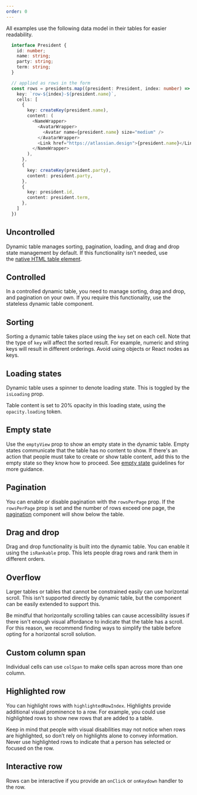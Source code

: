 ```yaml
---
order: 0
---
```



<SectionMessage>
	All examples use the following data model in their tables for easier readability.
</SectionMessage>

```ts
  interface President {
    id: number;
    name: string;
    party: string;
    term: string;
  }

  // applied as rows in the form
  const rows = presidents.map((president: President, index: number) => ({
    key: `row-${index}-${president.name}`,
    cells: [
      {
        key: createKey(president.name),
        content: (
          <NameWrapper>
            <AvatarWrapper>
              <Avatar name={president.name} size="medium" />
            </AvatarWrapper>
            <Link href="https://atlassian.design">{president.name}</Link>
          </NameWrapper>
        ),
      },
      {
        key: createKey(president.party),
        content: president.party,
      },
      {
        key: president.id,
        content: president.term,
      },
    ]
  })
```

## Uncontrolled

Dynamic table manages sorting, pagination, loading, and drag and drop state management by default.
If this functionality isn't needed, use
the [native HTML table element](/components/css-reset/examples#tables).

<Example Component={Uncontrolled} packageName="@atlaskit/dynamic-table" />

## Controlled

In a controlled dynamic table, you need to manage sorting, drag and drop, and pagination on your
own. If you require this functionality, use the stateless dynamic table component.

<Example Component={Controlled} packageName="@atlaskit/dynamic-table" />

## Sorting

Sorting a dynamic table takes place using the `key` set on each cell. Note that the type of `key`
will affect the sorted result. For example, numeric and string keys will result in different
orderings. Avoid using objects or React nodes as keys.

<Example Component={Sorting} packageName="@atlaskit/dynamic-table" />

## Loading states

Dynamic table uses a spinner to denote loading state. This is toggled by the `isLoading` prop.

Table content is set to 20% opacity in this loading state, using the `opacity.loading` token.

<Example Component={LoadingStateFewRows} packageName="@atlaskit/dynamic-table" />

## Empty state

Use the `emptyView` prop to show an empty state in the dynamic table. Empty states communicate that
the table has no content to show. If there's an action that people must take to create or show table
content, add this to the empty state so they know how to proceed. See
[empty state](/components/empty-state/examples) guidelines for more guidance.

<Example Component={EmptyView} packageName="@atlaskit/dynamic-table" />

## Pagination

You can enable or disable pagination with the `rowsPerPage` prop. If the `rowsPerPage` prop is set
and the number of rows exceed one page, the [pagination](/components/pagination/examples) component
will show below the table.

<Example Component={Pagination} packageName="@atlaskit/dynamic-table" />

## Drag and drop

Drag and drop functionality is built into the dynamic table. You can enable it using the
`isRankable` prop. This lets people drag rows and rank them in different orders.

<Example Component={PaginationDragAndDrop} packageName="@atlaskit/dynamic-table" />

## Overflow

Larger tables or tables that cannot be constrained easily can use horizontal scroll. This isn't
supported directly by dynamic table, but the component can be easily extended to support this.

Be mindful that horizontally scrolling tables can cause accessibility issues if there isn't enough
visual affordance to indicate that the table has a scroll. For this reason, we recommend finding
ways to simplify the table before opting for a horizontal scroll solution.

<Example Component={Overflow} packageName="@atlaskit/dynamic-table" />

## Custom column span

Individual cells can use `colSpan` to make cells span across more than one column.

<Example Component={ColSpan} packageName="@atlaskit/dynamic-table" />

## Highlighted row

You can highlight rows with `highlightedRowIndex`. Highlights provide additional visual prominence
to a row. For example, you could use highlighted rows to show new rows that are added to a table.

Keep in mind that people with visual disabilities may not notice when rows are highlighted, so don’t
rely on highlights alone to convey information. Never use highlighted rows to indicate that a person
has selected or focused on the row.

<Example Component={HighlightedRow} packageName="@atlaskit/dynamic-table" />

## Interactive row

Rows can be interactive if you provide an `onClick` or `onKeydown` handler to the row.

<Example Component={InteractiveRow} packageName="@atlaskit/dynamic-table" />
